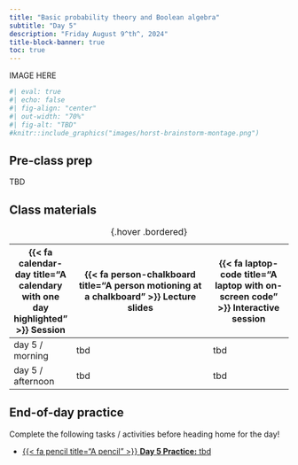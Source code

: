 ```yaml
---
title: "Basic probability theory and Boolean algebra"
subtitle: "Day 5"
description: "Friday August 9^th^, 2024"
title-block-banner: true
toc: true
---
```


::: {.center-text}
IMAGE HERE
:::

```r
#| eval: true 
#| echo: false
#| fig-align: "center"
#| out-width: "70%" 
#| fig-alt: "TBD"
#knitr::include_graphics("images/horst-brainstorm-montage.png")
```

## Pre-class prep

TBD

## Class materials

| {{< fa calendar-day title="A calendary with one day highlighted" >}} Session  | {{< fa person-chalkboard title="A person motioning at a chalkboard" >}} Lecture slides  |  {{< fa laptop-code title="A laptop with on-screen code" >}} Interactive session |
|-------------------|-----------------------------------------------------------------------------------------------------------------------------------------------------|----------------------------------------------------------------------------------|
| day 5 / morning   | tbd | tbd |
| day 5 / afternoon | tbd | tbd |
: {.hover .bordered} 

## End-of-day practice

Complete the following tasks / activities before heading home for the day!

- [{{< fa pencil title="A pencil" >}} **Day 5 Practice:** tbd](eod-practice/tbd.qmd)
